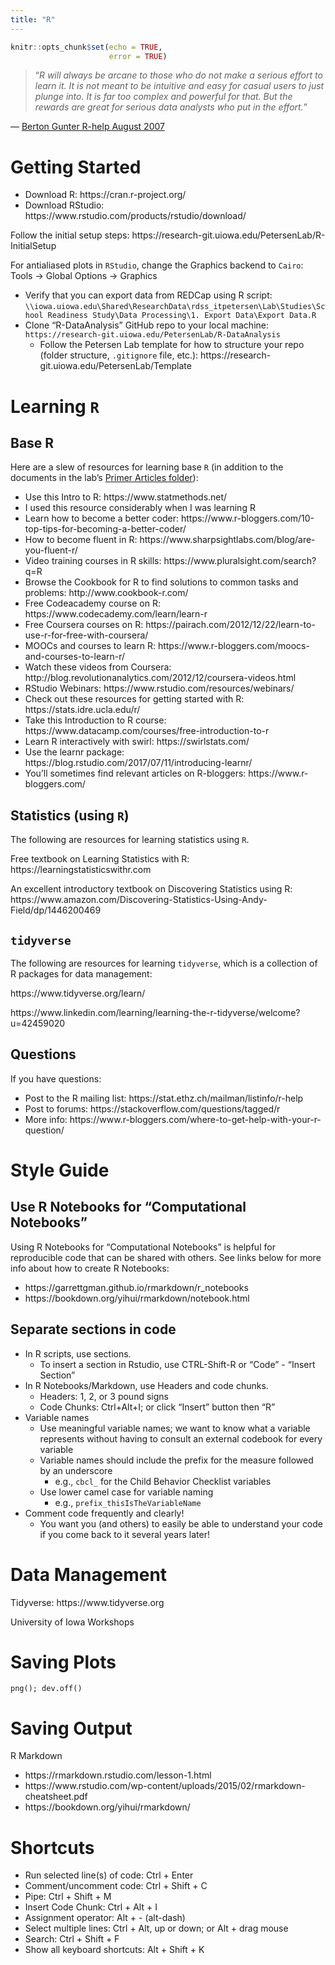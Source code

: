 ```yaml
---
title: "R"
---
```


```r
knitr::opts_chunk$set(echo = TRUE,
                      error = TRUE)
```

 > "*R will always be arcane to those who do not make a serious effort to learn it. It is not meant to be intuitive and easy for casual users to just plunge into. It is far too complex and powerful for that. But the rewards are great for serious data analysts who put in the effort.*"

— [Berton Gunter R-help August 2007](https://www.brodrigues.co/blog/2022-06-02-arcane/)

# Getting Started

- Download R: https://cran.r-project.org/
- Download RStudio: https://www.rstudio.com/products/rstudio/download/

Follow the initial setup steps:
https://research-git.uiowa.edu/PetersenLab/R-InitialSetup

For antialiased plots in `RStudio`, change the Graphics backend to `Cairo`:
Tools → Global Options → Graphics

- Verify that you can export data from REDCap using R script: `\\iowa.uiowa.edu\Shared\ResearchData\rdss_itpetersen\Lab\Studies\School Readiness Study\Data Processing\1. Export Data\Export Data.R`
- Clone "R-DataAnalysis" GitHub repo to your local machine: `https://research-git.uiowa.edu/PetersenLab/R-DataAnalysis`
    - Follow the Petersen Lab template for how to structure your repo (folder structure, `.gitignore` file, etc.): https://research-git.uiowa.edu/PetersenLab/Template

# Learning `R` {#learn}

## Base R

Here are a slew of resources for learning base `R` (in addition to the documents in the lab's [Primer Articles folder](https://drive.google.com/drive/u/0/folders/1U0pNrjF2_tIPU6BiyCv0HqbOUA5P516r)):

- Use this Intro to R: https://www.statmethods.net/
- I used this resource considerably when I was learning R
- Learn how to become a better coder: https://www.r-bloggers.com/10-top-tips-for-becoming-a-better-coder/
- How to become fluent in R: https://www.sharpsightlabs.com/blog/are-you-fluent-r/
- Video training courses in R skills: https://www.pluralsight.com/search?q=R
- Browse the Cookbook for R to find solutions to common tasks and problems: http://www.cookbook-r.com/
- Free Codeacademy course on R: https://www.codecademy.com/learn/learn-r
- Free Coursera courses on R: https://pairach.com/2012/12/22/learn-to-use-r-for-free-with-coursera/
- MOOCs and courses to learn R: https://www.r-bloggers.com/moocs-and-courses-to-learn-r/
- Watch these videos from Coursera: http://blog.revolutionanalytics.com/2012/12/coursera-videos.html
- RStudio Webinars: https://www.rstudio.com/resources/webinars/
- Check out these resources for getting started with R: https://stats.idre.ucla.edu/r/
- Take this Introduction to R course: https://www.datacamp.com/courses/free-introduction-to-r
- Learn R interactively with swirl: https://swirlstats.com/
- Use the learnr package: https://blog.rstudio.com/2017/07/11/introducing-learnr/
- You’ll sometimes find relevant articles on R-bloggers: https://www.r-bloggers.com/

## Statistics (using `R`)

The following are resources for learning statistics using `R`.

Free textbook on Learning Statistics with R: https://learningstatisticswithr.com

An excellent introductory textbook on Discovering Statistics using R: https://www.amazon.com/Discovering-Statistics-Using-Andy-Field/dp/1446200469

## `tidyverse`

The following are resources for learning `tidyverse`, which is a collection of R packages for data management:

https://www.tidyverse.org/learn/

https://www.linkedin.com/learning/learning-the-r-tidyverse/welcome?u=42459020

## Questions

If you have questions:

- Post to the R mailing list: https://stat.ethz.ch/mailman/listinfo/r-help
- Post to forums: https://stackoverflow.com/questions/tagged/r
- More info: https://www.r-bloggers.com/where-to-get-help-with-your-r-question/


# Style Guide

## Use R Notebooks for "Computational Notebooks"

Using R Notebooks for "Computational Notebooks" is helpful for reproducible code that can be shared with others.
See links below for more info about how to create R Notebooks:

- https://garrettgman.github.io/rmarkdown/r_notebooks
- https://bookdown.org/yihui/rmarkdown/notebook.html

## Separate sections in code

- In R scripts, use sections.
    - To insert a section in Rstudio, use CTRL-Shift-R or "Code" - "Insert Section"
- In R Notebooks/Markdown, use Headers and code chunks.
    - Headers: 1, 2, or 3 pound signs
    - Code Chunks: Ctrl+Alt+I; or click "Insert" button then "R"
- Variable names
    - Use meaningful variable names; we want to know what a variable represents without having to consult an external codebook for every variable
    - Variable names should include the prefix for the measure followed by an underscore
        - e.g., `cbcl_` for the Child Behavior Checklist variables
    - Use lower camel case for variable naming
        - e.g., `prefix_thisIsTheVariableName`
- Comment code frequently and clearly!
    - You want you (and others) to easily be able to understand your code if you come back to it several years later!

# Data Management

Tidyverse: https://www.tidyverse.org

University of Iowa Workshops

# Saving Plots

`png(); dev.off()`

# Saving Output

R Markdown

- https://rmarkdown.rstudio.com/lesson-1.html
- https://www.rstudio.com/wp-content/uploads/2015/02/rmarkdown-cheatsheet.pdf
- https://bookdown.org/yihui/rmarkdown/

# Shortcuts

- Run selected line(s) of code: Ctrl + Enter
- Comment/uncomment code: Ctrl + Shift + C
- Pipe: Ctrl + Shift + M
- Insert Code Chunk: Ctrl + Alt + I
- Assignment operator: Alt + - (alt-dash)
- Select multiple lines: Ctrl + Alt, up or down; or Alt + drag mouse
- Search: Ctrl + Shift + F
- Show all keyboard shortcuts: Alt + Shift + K
